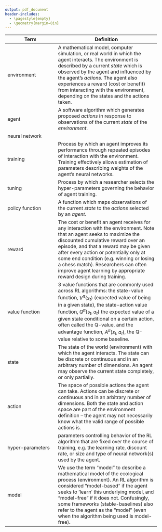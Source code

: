 ```yaml
---
output: pdf_document
header-includes:
  - \pagestyle{empty}
  - \geometry{margin=0in}
---
```


Term        | Definition 
------------|------------------------
environment | A mathematical model, computer simulation, or real world in which the agent interacts.  The environment is described by a current *state* which is observed by the agent and influenced by the agent's *actions*.  The agent also experiences a reward (cost or benefit) from interacting with the environment, depending on the states and the actions taken.
agent | A software algorithm which generates proposed *actions* in response to observations of the current *state* of the *environment*. 
neural network |
training | Process by which an agent improves its performance through repeated episodes of interaction with the environment.  Training effectively allows estimation of parameters describing weights of the agent's neural networks.  
tuning | Process by which a researcher selects the hyper-parameters governing the behavior of agent training.
policy function | A function which maps observations of the current *state* to the *actions* selected by an *agent*.  
reward | The cost or benefit an agent receives for any interaction with the environment. Note that an agent seeks to maximize the discounted cumulative reward over an episode, and that a reward may be given after every action or potentially only at some end condition (e.g. winning or losing a chess match).  Researchers can often improve agent learning by appropriate reward design during training. 
value function | 3 value functions that are commonly used across RL algorithms: the state-value function, $V^\pi(s_t)$ (expected value of being in a given state), the state-action value function, $Q^\pi(s_t, a_t)$ the expected value of a given state conditional on a certain action, often called the Q-value, and the advantage function, $A^\pi(s_t, a_t)$, the Q-value relative to some baseline.
state | The state of the world (environment) with which the agent interacts. The state can be discrete or continuous and in an arbitrary number of dimensions. An agent may observe the current state completely, or only partially. 
action | The space of possible actions the agent can take.  Actions can be discrete or continuous and in an arbitrary number of dimensions. Both the state and action space are part of the environment definition -- the agent may not necessarily know what the valid range of possible actions is.
hyper-parameters | parameters controlling behavior of the RL algorithm that are fixed over the course of training, e.g. the learning rate, discount rate, or size and type of neural network(s) used by the agent.
model | We use the term "model" to describe a mathematical model of the ecological process (environment). An RL algorithm is considered "model-based" if the agent seeks to 'learn' this underlying model, and "model-free" if it does not. Confusingly, some frameworks (stable-baselines) also refer to the agent as the "model" (even when the algorithm being used is model-free).
